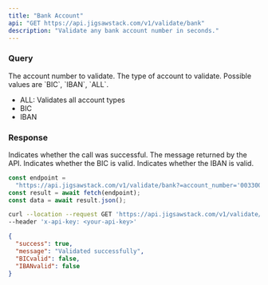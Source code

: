 ```yaml
---
title: "Bank Account"
api: "GET https://api.jigsawstack.com/v1/validate/bank"
description: "Validate any bank account number in seconds."
---
```


### Query

<ParamField query="account_number" type="string" required>
  The account number to validate.
</ParamField>

<ParamField query="type" type="string" default="ALL" required>
  The type of account to validate. Possible values are `BIC`, `IBAN`, `ALL`.
  <ul>
    <li>ALL: Validates all account types</li>
    <li>BIC </li>
    <li>IBAN</li>
  </ul>
</ParamField>

<Snippet file="header.mdx" />

### Response

<ResponseField name="success" type="boolean">
  Indicates whether the call was successful.
</ResponseField>

<ResponseField name="message" type="string">
  The message returned by the API.
</ResponseField>

<ResponseField name="BICvalid" type="boolean">
  Indicates whether the BIC is valid.
</ResponseField>

<ResponseField name="IBANvalid" type="boolean">
  Indicates whether the IBAN is valid.
</ResponseField>

<RequestExample>

```javascript Node.js
const endpoint =
  "https://api.jigsawstack.com/v1/validate/bank?=account_number='0033002200'";
const result = await fetch(endpoint);
const data = await result.json();
```

```bash cURL
curl --location --request GET 'https://api.jigsawstack.com/v1/validate/bank?account_number=0033002200' \
--header 'x-api-key: <your-api-key>'
```

</RequestExample>

<ResponseExample>

```json Response
{
  "success": true,
  "message": "Validated successfully",
  "BICvalid": false,
  "IBANvalid": false
}
```

</ResponseExample>
